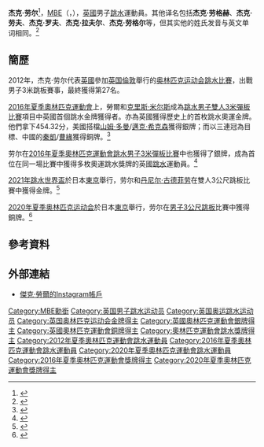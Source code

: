 {{noteTA|G1=Aquatics}}
{{Infobox sportsperson
|name= 傑克·勞爾
| honorific_suffix = [[大英帝國勳章|MBE]]
|image= Jack Laugher 2012.jpg
|imagesize=210px
|caption= Jack Laugher in 2012
|fullname= Jack David Laugher<ref name="sports ref">{{cite web |url=http://www.sports-reference.com/olympics/athletes/la/jack-laugher-1.html |title=Jack Laugher |work=Sports Reference |access-date=2016-08-19 |archive-url=https://web.archive.org/web/20161203122212/http://www.sports-reference.com/olympics/athletes/la/jack-laugher-1.html |archive-date=2016-12-03 |dead-url=yes }}</ref>
|country= {{GBR}}
|birth_date  = {{birth date and age|1995|1|30|df=y}}
|birth_place = {{ENG}}[[北約克郡|北約克郡]][[哈羅蓋特|哈羅蓋特]]
|hometown=
|residence=
|training=
|height= {{height|m=1.68}}
|weight= {{convert|64|kg}}
|event= 
|natlteam= 
|partner    =  [[丹尼尔·古德菲劳|丹尼尔·古德菲劳]]
|club= 利茲市跳水俱樂部
|medaltemplates =
{{MedalSport|男子[[跳水|跳水]]}}
{{MedalCountry|{{GBR2}}}}
{{MedalCompetition|[[夏季奧林匹克運動會跳水比賽|奧林匹克運動會]]}}
{{MedalGold|[[2016年夏季奧林匹克運動會|2016 里約熱內盧]]|[[2016年夏季奧林匹克運動會跳水男子雙人3米彈板比賽|3公尺雙人跳板]]}}
{{MedalSilver|[[2016年夏季奧林匹克運動會|2016 里約熱內盧]]|[[2016年夏季奧林匹克運動會跳水男子3米彈板比賽|3公尺跳板]]}}
{{MedalBronze|[[2020年夏季奥林匹克运动会|2020 東京]]|[[2020年夏季奧林匹克運動會跳水男子3公尺跳板比賽|3公尺跳板]]}}
{{MedalCompetition|[[世界游泳錦標賽|世界游泳錦標賽]]}}
{{MedalSilver|[[2019年世界游泳錦標賽|2019 光州]]|[[2019年世界游泳錦標賽跳水比賽|3公尺雙人跳板]]}}
{{MedalBronze|[[2015年世界游泳錦標賽|2015 喀山]]|[[2015年世界游泳錦標賽跳水比賽|3公尺跳板]]}}
{{MedalBronze|[[2015年世界游泳錦標賽|2015 喀山]]|[[2015年世界游泳錦標賽跳水比賽|3公尺雙人跳板]]}}
{{MedalBronze|[[2019年世界游泳錦標賽|2019 光州]]|[[2019年世界游泳錦標賽跳水比賽|3公尺跳板]]}}
{{MedalSilver| [[2022年世界游泳錦標賽|2022年 布达佩斯]] | [[2022年世界游泳錦標賽跳水比賽|双人3米跳板]]}}
}}

'''杰克·劳尔'''<ref>{{Cite web|title=中国跳水队获本届世锦赛第10金|url=https://www.weibo.com/2993049293/HE4LE0FJJ|accessdate=2019-07-18|author=央视体育|date=2019-07-18|format=|work=|publisher=新浪微博|language=}}</ref>，[[英帝國員佐勳章|MBE]]（{{lang-en|'''Jack Laugher'''}}，{{bd|1995年|1月30日|catIdx=Laugher}}），[[英國|英國]]男子[[跳水|跳水]]運動員。其他译名包括'''杰克·劳格赫'''、'''杰克·劳夫'''、'''杰克·罗夫'''、'''杰克·拉夫尔'''、'''杰克·劳格尔'''等，但其实他的姓氏{{lang|en|Laugher}}发音与英文单词{{lang|en|Law}}相同。<ref>{{Cite web|title=Just like JUDE LAW :D but my names Jack :')|url=https://twitter.com/jacklaugher/status/229922459497922560|accessdate=2019-07-18|author=|date=2012-07-30|last=Laugher|first=Jack|format=|work=@jacklaugher|publisher=Twitter|language=en}}</ref>

==簡歷==
2012年，杰克·劳尔代表[[2012年夏季奥林匹克运动会英国代表团|英國]]參加[[英国|英国]][[倫敦|倫敦]]舉行的[[2012年夏季奥林匹克运动会|奥林匹克运动会]][[2012年夏季奧林匹克運動會跳水比賽|跳水比賽]]，出戰男子3米跳板賽事，最終獲得第27名。

[[2016年夏季奧林匹克運動會|2016年夏季奧林匹克運動會]]上，勞爾和[[克里斯·米尔斯_(跳水运动员)|克里斯·米尔斯]]成為[[2016年夏季奧林匹克運動會跳水男子雙人3米彈板比賽|跳水男子雙人3米彈板比賽]]項目中英國首個跳水金牌獲得者。亦為英國獲得歷史上的首枚跳水奧運金牌。他們拿下454.32分，美國搭檔[[山姆·多曼|山姆·多曼]]/[[邁克·希克森|邁克·希克森]]獲得銀牌；而以三連冠為目標、中國的[[秦凱|秦凱]]/[[曹緣|曹緣]]獲得銅牌。<ref>{{cite news |url=https://www.bbc.co.uk/sport/olympics/36686887 |title=Rio Olympics 2016: Jack Laugher and Chris Mears win historic diving gold |date=2016-08-10 |work=BBC Sport |accessdate=2021-02-24 |archive-date=2021-01-18 |archive-url=https://web.archive.org/web/20210118024516/https://www.bbc.co.uk/sport/olympics/36686887 |dead-url=no }}</ref>

劳尔在[[2016年夏季奧林匹克運動會跳水男子3米彈板比賽|2016年夏季奧林匹克運動會跳水男子3米彈板比賽]]中也獲得了銀牌，成為首位在同一場比賽中獲得多枚奧運跳水獎牌的英國[[跳水|跳水]]運動員。<ref>{{cite news |url=https://www.bbc.co.uk/sport/olympics/37066279 |title=Rio Olympics 2016: Jack Laugher wins silver in 3m springboard |date=2016-08-16 |work=[[BBC_Sport|BBC Sport]] |accessdate=2021-02-24 |archive-date=2018-10-25 |archive-url=https://web.archive.org/web/20181025101226/https://www.bbc.co.uk/sport/olympics/37066279 |dead-url=no }}</ref>

[[2021年跳水世界盃|2021年跳水世界盃]]於日本[[東京|東京]]舉行，劳尔和[[丹尼尔·古德菲劳|丹尼尔·古德菲劳]]在雙人3公尺跳板比賽中獲得金牌。<ref>{{cite news |url=https://www.bbc.com/sport/diving/56962872 |title=Fina World Cup: Jack Laugher & Dan Goodfellow win gold for GB |first=Nick |last=Hope |date=2021-05-02 |work=BBC Sport |accessdate=2021-05-02 |archive-date=2021-05-05 |archive-url=https://web.archive.org/web/20210505143008/https://www.bbc.com/sport/diving/56962872 |dead-url=no }}</ref>

[[2020年夏季奥林匹克运动会|2020年夏季奥林匹克运动会]]於日本[[東京|東京]]舉行，劳尔在[[2020年夏季奧林匹克運動會跳水男子3公尺跳板比賽|男子3公尺跳板]]比賽中獲得銅牌。<ref>{{cite news |url=https://olympics.com/tokyo-2020/olympic-games/en/results/diving/athlete-profile-n1444129-laugher-jack.htm |title=Diving LAUGHER Jack - Tokyo 2020 Olympics |accessdate=2021-08-03 |work=Olympics |archive-date=2021-08-03 |archive-url=https://web.archive.org/web/20210803073502/https://olympics.com/tokyo-2020/olympic-games/en/results/diving/athlete-profile-n1444129-laugher-jack.htm |dead-url=no }}</ref>

==參考資料==
{{Reflist}}

{{模板:奥林匹克运动会跳水男子双人3米跳板冠军}}
{{DEFAULTSORT:Laugher Jack}}
[[Category:MBE勳銜|Category:MBE勳銜]]
[[Category:英国男子跳水运动员|Category:英国男子跳水运动员]]
[[Category:英国奥运跳水运动员|Category:英国奥运跳水运动员]]
[[Category:英国奥林匹克运动会金牌得主|Category:英国奥林匹克运动会金牌得主]]
[[Category:英國奧林匹克運動會銀牌得主|Category:英國奧林匹克運動會銀牌得主]]
[[Category:英國奧林匹克運動會銅牌得主|Category:英國奧林匹克運動會銅牌得主]]
[[Category:奧林匹克運動會跳水獎牌得主|Category:奧林匹克運動會跳水獎牌得主]]
[[Category:2012年夏季奧林匹克運動會跳水運動員|Category:2012年夏季奧林匹克運動會跳水運動員]]
[[Category:2016年夏季奧林匹克運動會跳水運動員|Category:2016年夏季奧林匹克運動會跳水運動員]]
[[Category:2020年夏季奧林匹克運動會跳水運動員|Category:2020年夏季奧林匹克運動會跳水運動員]]
[[Category:2016年夏季奧林匹克運動會獎牌得主|Category:2016年夏季奧林匹克運動會獎牌得主]]
[[Category:2020年夏季奧林匹克運動會獎牌得主|Category:2020年夏季奧林匹克運動會獎牌得主]]

== 外部連結 ==
*[https://instagram.com/jacklaugher 傑克·勞爾的Instagram帳戶] {{Wayback|url=https://instagram.com/jacklaugher |date=20160611051618 }}